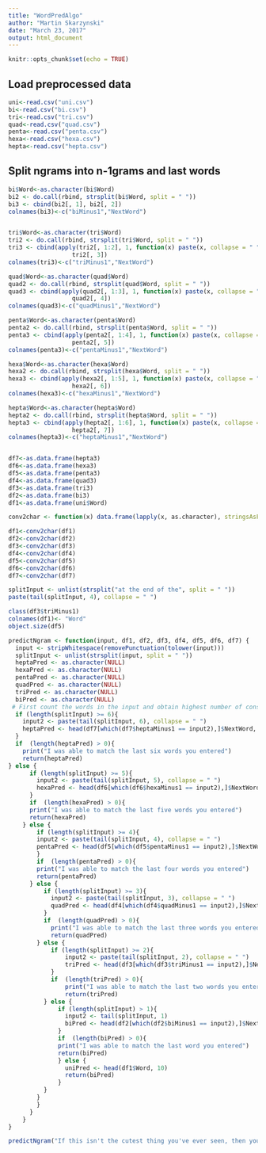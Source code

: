 ```yaml
---
title: "WordPredAlgo"
author: "Martin Skarzynski"
date: "March 23, 2017"
output: html_document
---
```


```r
knitr::opts_chunk$set(echo = TRUE)
```

## Load preprocessed data
```r
uni<-read.csv("uni.csv")
bi<-read.csv("bi.csv")
tri<-read.csv("tri.csv")
quad<-read.csv("quad.csv")
penta<-read.csv("penta.csv")
hexa<-read.csv("hexa.csv")
hepta<-read.csv("hepta.csv")
```
## Split ngrams into n-1grams and last words

```r

bi$Word<-as.character(bi$Word)
bi2 <- do.call(rbind, strsplit(bi$Word, split = " "))
bi3 <- cbind(bi2[, 1], bi2[, 2])
colnames(bi3)<-c("biMinus1","NextWord")


tri$Word<-as.character(tri$Word)
tri2 <- do.call(rbind, strsplit(tri$Word, split = " "))
tri3 <- cbind(apply(tri2[, 1:2], 1, function(x) paste(x, collapse = " ")),
                  tri2[, 3])
colnames(tri3)<-c("triMinus1","NextWord")

quad$Word<-as.character(quad$Word)
quad2 <- do.call(rbind, strsplit(quad$Word, split = " "))
quad3 <- cbind(apply(quad2[, 1:3], 1, function(x) paste(x, collapse = " ")),
                  quad2[, 4])
colnames(quad3)<-c("quadMinus1","NextWord")

penta$Word<-as.character(penta$Word)
penta2 <- do.call(rbind, strsplit(penta$Word, split = " "))
penta3 <- cbind(apply(penta2[, 1:4], 1, function(x) paste(x, collapse = " ")),
                  penta2[, 5])
colnames(penta3)<-c("pentaMinus1","NextWord")

hexa$Word<-as.character(hexa$Word)
hexa2 <- do.call(rbind, strsplit(hexa$Word, split = " "))
hexa3 <- cbind(apply(hexa2[, 1:5], 1, function(x) paste(x, collapse = " ")),
                  hexa2[, 6])
colnames(hexa3)<-c("hexaMinus1","NextWord")

hepta$Word<-as.character(hepta$Word)
hepta2 <- do.call(rbind, strsplit(hepta$Word, split = " "))
hepta3 <- cbind(apply(hepta2[, 1:6], 1, function(x) paste(x, collapse = " ")),
                  hepta2[, 7])
colnames(hepta3)<-c("heptaMinus1","NextWord")

```

```r

```


```r

df7<-as.data.frame(hepta3)
df6<-as.data.frame(hexa3)
df5<-as.data.frame(penta3)
df4<-as.data.frame(quad3)
df3<-as.data.frame(tri3)
df2<-as.data.frame(bi3)
df1<-as.data.frame(uni$Word)

conv2char <- function(x) data.frame(lapply(x, as.character), stringsAsFactors=FALSE)

df1<-conv2char(df1)
df2<-conv2char(df2)
df3<-conv2char(df3)
df4<-conv2char(df4)
df5<-conv2char(df5)
df6<-conv2char(df6)
df7<-conv2char(df7)

splitInput <- unlist(strsplit("at the end of the", split = " "))
paste(tail(splitInput, 4), collapse = " ")

class(df3$triMinus1)
colnames(df1)<- "Word"
object.size(df5)

```

```r
predictNgram <- function(input, df1, df2, df3, df4, df5, df6, df7) {
  input <- stripWhitespace(removePunctuation(tolower(input)))
  splitInput <- unlist(strsplit(input, split = " "))
  heptaPred <- as.character(NULL)
  hexaPred <- as.character(NULL)
  pentaPred <- as.character(NULL)
  quadPred <- as.character(NULL)
  triPred <- as.character(NULL)
  biPred <- as.character(NULL)
 # First count the words in the input and obtain highest number of consecutive word matches
  if (length(splitInput) >= 6){
    input2 <- paste(tail(splitInput, 6), collapse = " ")
    heptaPred <- head(df7[which(df7$heptaMinus1 == input2),]$NextWord, 10)
  }
  if  (length(heptaPred) > 0){
    print("I was able to match the last six words you entered")
    return(heptaPred)
} else { 
      if (length(splitInput) >= 5){
        input2 <- paste(tail(splitInput, 5), collapse = " ")
        hexaPred <- head(df6[which(df6$hexaMinus1 == input2),]$NextWord, 10)
      }
      if  (length(hexaPred) > 0){
      print("I was able to match the last five words you entered")
      return(hexaPred)
    } else { 
        if (length(splitInput) >= 4){
        input2 <- paste(tail(splitInput, 4), collapse = " ")
        pentaPred <- head(df5[which(df5$pentaMinus1 == input2),]$NextWord, 10)
        }
        if  (length(pentaPred) > 0){
        print("I was able to match the last four words you entered")
        return(pentaPred)
      } else {  
          if (length(splitInput) >= 3){
            input2 <- paste(tail(splitInput, 3), collapse = " ")
            quadPred <- head(df4[which(df4$quadMinus1 == input2),]$NextWord, 10)
          }
          if  (length(quadPred) > 0){
            print("I was able to match the last three words you entered")
            return(quadPred)
        } else {
            if (length(splitInput) >= 2){
                input2 <- paste(tail(splitInput, 2), collapse = " ")
                triPred <- head(df3[which(df3$triMinus1 == input2),]$NextWord, 10)
            }
            if  (length(triPred) > 0){
                print("I was able to match the last two words you entered")
                return(triPred)
          } else {
              if (length(splitInput) > 1){
                input2 <- tail(splitInput, 1)
                biPred <- head(df2[which(df2$biMinus1 == input2),]$NextWord, 10)
              }
              if  (length(biPred) > 0){
              print("I was able to match the last word you entered")
              return(biPred)
              } else {
                uniPred <- head(df1$Word, 10)
                return(biPred)
              }
          }
        }
        }
      }
    }
}
```

```r
predictNgram("If this isn't the cutest thing you've ever seen, then you must be", df1, df2, df3, df4, df5, df6, df7)
```


